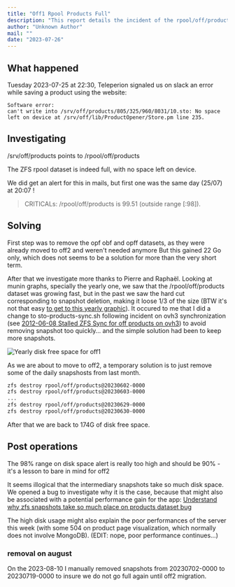 ```yaml
---
title: "Off1 Rpool Products Full"
description: "This report details the incident of the rpool/off/products dataset on off1 becoming full, leading to service errors. It covers the investigation, temporary solutions like snapshot removal, and lessons learned regarding disk space monitoring and ZFS snapshot management."
author: "Unknown Author"
mail: ""
date: "2023-07-26"
---
```


## What happened

Tuesday 2023-07-25 at 22:30, Teleperion signaled us on slack an error while saving a product using the website:

```
Software error:
can't write into /srv/off/products/805/325/960/8031/10.sto: No space left on device at /srv/off/lib/ProductOpener/Store.pm line 235.
```

## Investigating

/srv/off/products points to /rpool/off/products

The ZFS rpool dataset is indeed full, with no space left on device.

We did get an alert for this in mails, but first one was the same day (25/07) at 20:07 !

> CRITICALs: /rpool/off/products is 99.51 (outside range [:98]).

## Solving

First step was to remove the opf obf and opff datasets, as they were already moved to off2 and weren't needed anymore
But this gained 22 Go only, which does not seems to be a solution for more than the very short term.

After that we investigate more thanks to Pierre and Raphaël. Looking at munin graphs, specially the yearly one, we saw that the /rpool/off/products dataset was growing fast, but in the past we saw the hard cut corresponding to snapshot deletion, making it loose 1/3 of the size (BTW it's not that easy [to get to this yearly graphic](https://www.computel.fr/munin/openfoodfacts/off1.openfoodfacts/df.html)). It occured to me that I did a change to sto-products-sync.sh following incident on ovh3 synchronization (see [2012-06-08 Stalled ZFS Sync for off products on ovh3](./2023-06-08-stalled-zfs-sync-off-products.md)) to avoid removing snapshot too quickly… and the simple solution had been to keep more snapshots.

![Yearly disk free space for off1](../../img/2023-07-26-munin-off1-df-yearly.png "Yearly disk free space for off1")

As we are about to move to off2, a temporary solution is to just remove some of the daily snapshosts from last month.

```bash
zfs destroy rpool/off/products@20230602-0000
zfs destroy rpool/off/products@20230603-0000
...
zfs destroy rpool/off/products@20230629-0000
zfs destroy rpool/off/products@20230630-0000
```

After that we are back to 174G of disk free space.

## Post operations

The 98% range on disk space alert is really too high and should be 90% - it's a lesson to bare in mind for off2

It seems illogical that the intermediary snapshots take so much disk space.
We opened a bug to investigate why it is the case, because that might also be associated with a potential performance gain for the app: [Understand why zfs snapshots take so much place on products dataset bug](https://github.com/openfoodfacts/openfoodfacts-server/issues/8740)

The high disk usage might also explain the poor performances of the server this week (with some 504 on product page visualization, which normally does not involve MongoDB). (EDIT: nope, poor performance continues…)

### removal on august

On the 2023-08-10 I manually removed snapshots from 20230702-0000 to 20230719-0000 to insure we do not go full again until off2 migration.